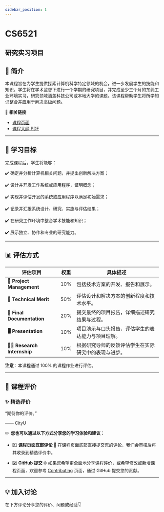 ```yaml
---
sidebar_position: 1
---
```


# CS6521
## 研究实习项目

## **📘 简介**
本课程旨在为学生提供探索计算机科学特定领域的机会，进一步发展学生的技能和知识。学生将在学术监督下进行一个学期的研究项目，并完成至少三个月的东莞工业环境实习，研究领域涵盖科技公司或本地大学的课题。该课程帮助学生将所学知识整合并应用于解决高级问题。

🔗 **相关链接**
- [课程页面](https://www.cityu.edu.hk/catalogue/pg/202526/course/CS6521.htm)
- [课程大纲 PDF](https://www.cityu.edu.hk/catalogue/pg/202526/course/CS6521.pdf)

---

## **🎯 学习目标**

完成课程后，学生将能够：

✔️ 确定并分析计算机相关问题，并提出创新解决方案；

✔️ 设计并开发工作系统或应用程序，证明概念；

✔️ 实现并评估开发的系统或应用程序以满足初始需求；

✔️ 记录并汇报系统设计、研究、实施与评估结果；

✔️ 在研究工作环境中整合学术技能和知识；

✔️ 展示独立、协作和专业的研究能力。

---

## **📊 评估方式**

| **评估项目**              | **权重** | **具体描述**                                                                                       |
|--------------------------|---------|---------------------------------------------------------------------------------------------------|
| **📝 Project Management** | 10%     | 包括技术方案的开发、报告和展示。                                                                  |
| **📄 Technical Merit**     | 50%     | 评估设计和解决方案的创新程度和技术水平。                                                          |
| **📄 Final Documentation** | 20%     | 提交最终的项目报告，详细描述研究结果与过程。                                                      |
| **🖥️ Presentation**         | 10%     | 项目演示与口头报告，评估学生的表达能力与项目理解。                                                |
| **🧑‍💻 Research Internship** | 10%     | 根据研究导师的反馈评估学生在实际研究中的表现与进步。                                              |

**注意**：本课程通过 100% 的课程作业进行评估。

---

## **💬 课程评价**

### ✨ **精选评价**
<div className={commentStyles.commentBox}>
    <p className={commentStyles.commentText}>
        “期待你的评价。”
    </p>
    <p className={commentStyles.commentAuthor}>—— CityU</p>
</div>

✏️ **您也可以通过以下方式分享您的学习体验和建议：**

- 1️⃣ **课程页面底部评论**
💬 在课程页面底部直接提交您的评论，我们会审核后将其收录到精选评价中。

- 2️⃣ **GitHub 提交**
🌐 如果您希望更全面地分享课程评价，或希望修改或新增课程页面，欢迎参考 [Contributing](/contributing) 页面，通过 GitHub 提交您的贡献。




---

## **💡 加入讨论**

在下方评论分享您的评价、问题或经验👇
<Utterances />